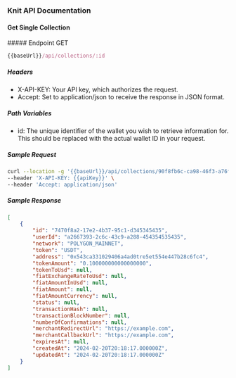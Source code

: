 ### Knit API Documentation

#### Get Single Collection

<div style={{ display: "flex", alignItems: "center" }}>
  ##### Endpoint
  <span
    style={{
      display: "block",
      backgroundColor: "#ebfbfa",
      color: "#194d53",
      marginLeft: "-17px",
      padding: "0px 6px",
      fontSize: ".8rem",
      borderRadius: "5px",
      marginTop: "30px",
    }}
  >
    GET
  </span>
</div>

```js copy
{{baseUrl}}/api/collections/:id
```

##### Headers

- X-API-KEY: Your API key, which authorizes the request.
- Accept: Set to application/json to receive the response in JSON format.

##### Path Variables

- id: The unique identifier of the wallet you wish to retrieve information for. This should be replaced with the actual wallet ID in your request.

##### Sample Request

```sh copy filename="Sample Request"
curl --location -g '{{baseUrl}}/api/collections/90f8fb6c-ca98-46f3-a76f-c28b316b4b80' \
--header 'X-API-KEY: {{apiKey}}' \
--header 'Accept: application/json'
```

##### Sample Response

```json copy filename="Sample Response"
[
    {
        "id": "7470f8a2-17e2-4b37-95c1-d345345435",
        "userId": "a2667393-2c6c-43c9-a288-454354535435",
        "network": "POLYGON_MAINNET",
        "token": "USDT",
        "address": "0x543ca331029406a4ad0tre5et554e447b28c6fc4",
        "tokenAmount": "0.100000000000000000",
        "tokenToUsd": null,
        "fiatExchangeRateToUsd": null,
        "fiatAmountInUsd": null,
        "fiatAmount": null,
        "fiatAmountCurrency": null,
        "status": null,
        "transactionHash": null,
        "transactionBlockNumber": null,
        "numberOfConfirmations": null,
        "merchantRedirectUrl": "https://example.com",
        "merchantCallbackUrl": "https://example.com",
        "expiresAt": null,
        "createdAt": "2024-02-20T20:18:17.000000Z",
        "updatedAt": "2024-02-20T20:18:17.000000Z"
    }
]
```



